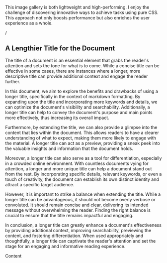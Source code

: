 
This image gallery is both lightweight and high-performing. I enjoy the challenge of discovering innovative ways to achieve tasks using pure CSS. This approach not only boosts performance but also enriches the user experience as a whole.

/

## A Lengthier Title for the Document

The title of a document is an essential element that grabs the reader's attention and sets the tone for what is to come. While a concise title can be effective in some cases, there are instances where a longer, more descriptive title can provide additional context and engage the reader further.

In this document, we aim to explore the benefits and drawbacks of using a longer title, specifically in the context of markdown formatting. By expanding upon the title and incorporating more keywords and details, we can optimize the document's visibility and searchability. Additionally, a longer title can help to convey the document's purpose and main points more effectively, thus increasing its overall impact.

Furthermore, by extending the title, we can also provide a glimpse into the content that lies within the document. This allows readers to have a clearer understanding of what to expect, making them more likely to engage with the material. A longer title can act as a preview, providing a sneak peek into the valuable insights and information that the document holds.

Moreover, a longer title can also serve as a tool for differentiation, especially in a crowded online environment. With countless documents vying for attention, a longer and more unique title can help a document stand out from the rest. By incorporating specific details, relevant keywords, or even a touch of creativity, the document can establish its own distinct identity and attract a specific target audience.

However, it is important to strike a balance when extending the title. While a longer title can be advantageous, it should not become overly verbose or convoluted. It should remain concise and clear, delivering its intended message without overwhelming the reader. Finding the right balance is crucial to ensure that the title remains impactful and engaging.

In conclusion, a longer title can greatly enhance a document's effectiveness by providing additional context, improving searchability, previewing the content, and fostering differentiation. When used appropriately and thoughtfully, a longer title can captivate the reader's attention and set the stage for an engaging and informative reading experience.

Content